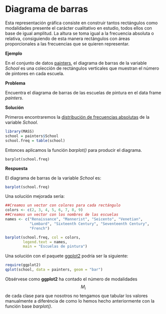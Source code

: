 
# Diagrama de barras

Esta representación gráfica consiste en construir tantos rectángulos como modalidades presente el carácter cualitativo en estudio, todos ellos con base de igual amplitud. La altura se toma igual a la frecuencia absoluta o relativa, consiguiendo de esta manera rectángulos con áreas proporcionales a las frecuencias que se quieren representar.

__Ejemplo__

En el conjunto de datos [painters](./README.md), el diagrama de barras de la variable _School_ es una colección de rectángulos verticales que muestran el número de pintores en cada escuela.

__Problema__

Encuentra el diagrama de barras de las escuelas de pintura en el data frame _painters_.

__Solución__

Primeros encontraremos la [distribución de frecuencias absolutas](./nqualitative.md) de la variable _School_.

```r
library(MASS)
school = painters$School
school.freq = table(school)

```

Entonces aplicamos la función _barplot()_ para producir el diagrama.

```
barplot(school.freq)

```

__Respuesta__

El diagrama de barras de la variable _School_ es:

```r
barplot(school.freq)

```

Una solución mejorada sería:

```r

##Creamos un vector con colores para cada rectángulo
colors <- c(2, 3, 4, 5, 6, 7, 8, 9)
##Creamos un vector con los nombres de las escuelas
names <- c("Renaissance", "Mannerist", "Seicento", "Venetian", 
           "Lombard", "Sixteenth Century", "Seventeenth Century", 
           "French")

barplot(school.freq, col = colors, 
        legend.text = names, 
        main = "Escuelas de pintura")


```

Una solución con el paquete [ggplot2](http://ggplot2.org/) podría ser la siguiente:

```r
require(ggplot2)
qplot(school, data = painters, geom = "bar")

```

Obsérvese como __ggplot2__ ha contado el número de modalidades $$M_{i}$$ de cada clase para que nosotros no tengamos que tabular los valores manualmente a diferéncia de como lo hemos hecho anteriormente con la función base _barplot()_.





